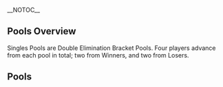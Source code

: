 __NOTOC__{{DISPLAYTITLE: Apollo VI: Singles Pools}}<!--
-->{{SetGame|melee}}<!--
-->{{Tabs static
|name1=Overview |link1=Apollo/6
|name2=Singles Pools |link2=Apollo/6/Singles Pools
|name3=Singles Bracket |link3=Apollo/6/Singles Bracket
|name4=Doubles Bracket |link4=Apollo/6/Doubles Bracket
|This=2
}}
==Pools Overview==
Singles Pools are Double Elimination Bracket Pools. Four players advance from each pool in total; two from Winners, and two from Losers.
==Pools==
{{Box|start|padding=2em}}
==={{HiddenSort|1}}===
{{GroupTableStart |Bracket 1|width=300px}}
{{GroupTableSlot|Ryobeat|flag=us|win_m=3|lose_m=0|place=3|bg=up |go={{advance|Apollo/6/Singles_Bracket#Winners_Bracket}}}}
{{GroupTableSlot|Swedish Delight|flag=us|win_m=3|lose_m=0|place=3|bg=up |go={{advance|Apollo/6/Singles_Bracket#Winners_Bracket}}}}
{{GroupTableSlot|Kalvar|flag=us|win_m=3|lose_m=1|place=4|bg=stay |go={{advance|Apollo/6/Singles_Bracket#Losers_Bracket}}}}
{{GroupTableSlot|Sunn|flag=us|win_m=3|lose_m=1|place=4|bg=stay |go={{advance|Apollo/6/Singles_Bracket#Losers_Bracket}}}}
{{GroupTableSlot|JLo|flag=us|win_m=3|lose_m=2|place=5|bg=down}}
{{GroupTableSlot|Green Ranger|flag=us|win_m=3|lose_m=2|place=5|bg=down}}
{{GroupTableSlot|Relyk|flag=us|win_m=3|lose_m=2|place=7|bg=down}}
{{GroupTableSlot|Matat0|flag=us|win_m=2|lose_m=2|place=7|bg=down}}
{{GroupTableSlot|Son2|flag=us|win_m=1|lose_m=2|place=9|bg=down}}
{{GroupTableSlot|Scrandino|flag=us|win_m=1|lose_m=2|place=9|bg=down}}
{{GroupTableSlot|andonuts|flag=us|win_m=1|lose_m=2|place=9|bg=down}}
{{GroupTableSlot|Way Past Nice|flag=us|win_m=1|lose_m=2|place=9|bg=down}}
{{GroupTableSlot|Lil'Pastry|flag=us|win_m=1|lose_m=2|place=13|bg=down}}
{{GroupTableSlot|Fla$h Money|flag=us|win_m=1|lose_m=2|place=13|bg=down}}
{{GroupTableSlot|Geodude|flag=us|win_m=1|lose_m=2|place=13|bg=down}}
{{GroupTableSlot|yunbo|flag=us|win_m=0|lose_m=2|place=13|bg=down}}
{{GroupTableSlot|PepperJack|flag=us|win_m=0|lose_m=2|place=17|bg=down}}
{{GroupTableSlot|Ogre|flag=|win_m=0|lose_m=2|place=17|bg=down}}
{{GroupTableEnd}}
{{Box|break|padding=2em}}

==={{HiddenSort|2}}===
{{GroupTableStart |Bracket 2|width=300px}}
{{GroupTableSlot|Slox|flag=us|win_m=3|lose_m=0|place=3|bg=up |go={{advance|Apollo/6/Singles_Bracket#Winners_Bracket}}}}
{{GroupTableSlot|Beerman|flag=us|win_m=3|lose_m=0|place=3|bg=up |go={{advance|Apollo/6/Singles_Bracket#Winners_Bracket}}}}
{{GroupTableSlot|tazio|flag=us|win_m=4|lose_m=1|place=4|bg=stay |go={{advance|Apollo/6/Singles_Bracket#Losers_Bracket}}}}
{{GroupTableSlot|Kaeon|flag=us|win_m=3|lose_m=1|place=4|bg=stay |go={{advance|Apollo/6/Singles_Bracket#Losers_Bracket}}}}
{{GroupTableSlot|JJM|flag=us|win_m=3|lose_m=2|place=5|bg=down}}
{{GroupTableSlot|Atomsk|flag=us|win_m=2|lose_m=2|place=5|bg=down}}
{{GroupTableSlot|B-WAR|flag=us|win_m=2|lose_m=2|place=7|bg=down}}
{{GroupTableSlot|Miso|flag=us|win_m=2|lose_m=2|place=7|bg=down}}
{{GroupTableSlot|Kezzup|flag=us|win_m=2|lose_m=2|place=9|bg=down}}
{{GroupTableSlot|Grrg|flag=us|win_m=2|lose_m=2|place=9|bg=down}}
{{GroupTableSlot|a-on|flag=us|win_m=1|lose_m=2|place=9|bg=down}}
{{GroupTableSlot|Moburu|flag=us|win_m=1|lose_m=2|place=9|bg=down}}
{{GroupTableSlot|jdubbbz|flag=us|win_m=1|lose_m=2|place=13|bg=down}}
{{GroupTableSlot|JetFall|flag=us|win_m=1|lose_m=2|place=13|bg=down}}
{{GroupTableSlot|Telemonic|flag=us|win_m=0|lose_m=2|place=13|bg=down}}
{{GroupTableSlot|BlueEco|flag=us|win_m=0|lose_m=2|place=13|bg=down}}
{{GroupTableSlot|mcducats|flag=us|win_m=0|lose_m=2|place=17|bg=down}}
{{GroupTableSlot|Henry|flag=us|win_m=0|lose_m=2|place=17|bg=down}}
{{GroupTableEnd}}
{{Box|break|padding=2em}}

==={{HiddenSort|3}}===
{{GroupTableStart |Bracket 3|width=300px}}
{{GroupTableSlot|mayb|flag=us|win_m=3|lose_m=0|place=3|bg=up |go={{advance|Apollo/6/Singles_Bracket#Winners_Bracket}}}}
{{GroupTableSlot|DJ Nintendo|flag=us|win_m=3|lose_m=0|place=3|bg=up |go={{advance|Apollo/6/Singles_Bracket#Winners_Bracket}}}}
{{GroupTableSlot|JoJo|flag=us|win_m=4|lose_m=1|place=4|bg=stay |go={{advance|Apollo/6/Singles_Bracket#Losers_Bracket}}}}
{{GroupTableSlot|Just Jason|flag=us|win_m=3|lose_m=1|place=4|bg=stay |go={{advance|Apollo/6/Singles_Bracket#Losers_Bracket}}}}
{{GroupTableSlot|Kami|flag=us|win_m=3|lose_m=2|place=5|bg=down}}
{{GroupTableSlot|Rasen|flag=us|win_m=3|lose_m=2|place=5|bg=down}}
{{GroupTableSlot|Qerb|flag=us|win_m=2|lose_m=2|place=7|bg=down}}
{{GroupTableSlot|lecceo|flag=us|win_m=2|lose_m=2|place=7|bg=down}}
{{GroupTableSlot|TSB|flag=us|win_m=2|lose_m=2|place=9|bg=down}}
{{GroupTableSlot|PizzaInACup|flag=us|win_m=2|lose_m=2|place=9|bg=down}}
{{GroupTableSlot|Hoss Delgado|flag=us|win_m=1|lose_m=2|place=9|bg=down}}
{{GroupTableSlot|Syrup|flag=us|win_m=1|lose_m=2|place=9|bg=down}}
{{GroupTableSlot|BriBri|flag=us|win_m=1|lose_m=2|place=13|bg=down}}
{{GroupTableSlot|Monik|flag=us|win_m=0|lose_m=2|place=13|bg=down}}
{{GroupTableSlot|Abyss_Megalo|flag=us|win_m=0|lose_m=2|place=13|bg=down}}
{{GroupTableSlot|MPK|flag=us|win_m=0|lose_m=2|place=13|bg=down}}
{{GroupTableSlot|Frugal|flag=us|win_m=0|lose_m=2|place=17|bg=down}}
{{GroupTableSlot|Shiro|flag=us|win_m=0|lose_m=2|place=17|bg=down}}
{{GroupTableEnd}}
{{Box|break|padding=2em}}

==={{HiddenSort|4}}===
{{GroupTableStart |Bracket 4|width=300px}}
{{GroupTableSlot|Zealous5000|flag=us|win_m=3|lose_m=0|place=3|bg=up |go={{advance|Apollo/6/Singles_Bracket#Winners_Bracket}}}}
{{GroupTableSlot|2saint|flag=us|win_m=3|lose_m=0|place=3|bg=up |go={{advance|Apollo/6/Singles_Bracket#Winners_Bracket}}}}
{{GroupTableSlot|Makari|flag=us|win_m=4|lose_m=1|place=4|bg=stay |go={{advance|Apollo/6/Singles_Bracket#Losers_Bracket}}}}
{{GroupTableSlot|Vino|flag=us|win_m=3|lose_m=1|place=4|bg=stay |go={{advance|Apollo/6/Singles_Bracket#Losers_Bracket}}}}
{{GroupTableSlot|Kevorkian|flag=us|win_m=3|lose_m=2|place=5|bg=down}}
{{GroupTableSlot|dudutsai|flag=us|win_m=2|lose_m=2|place=5|bg=down}}
{{GroupTableSlot|FF|flag=us|win_m=3|lose_m=2|place=7|bg=down}}
{{GroupTableSlot|Emil|flag=us|win_m=2|lose_m=2|place=7|bg=down}}
{{GroupTableSlot|Janky|flag=us|win_m=2|lose_m=2|place=9|bg=down}}
{{GroupTableSlot|PSai|flag=us|win_m=2|lose_m=2|place=9|bg=down}}
{{GroupTableSlot|Robo|flag=us|win_m=1|lose_m=2|place=9|bg=down}}
{{GroupTableSlot|Lunatic1000|flag=us|win_m=1|lose_m=2|place=9|bg=down}}
{{GroupTableSlot|Louch|flag=us|win_m=1|lose_m=2|place=13|bg=down}}
{{GroupTableSlot|Red Squirrel|flag=us|win_m=1|lose_m=2|place=13|bg=down}}
{{GroupTableSlot|Remi|flag=us|win_m=1|lose_m=2|place=13|bg=down}}
{{GroupTableSlot|Big L|flag=us|win_m=0|lose_m=2|place=13|bg=down}}
{{GroupTableSlot|Q|flag=us|win_m=0|lose_m=2|place=17|bg=down}}
{{GroupTableSlot|Vix|flag=|win_m=0|lose_m=2|place=17|bg=down}}
{{GroupTableSlot|Zhalos|flag=us|win_m=0|lose_m=2|place=17|bg=down}}
{{GroupTableEnd}}
{{Box|end}}
